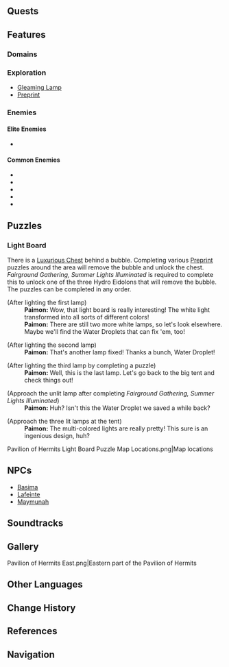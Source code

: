 {{Location Infobox
|image        = Pavilion of Hermits.png
|type         = Subarea
|map          = Veluriyam Mirage
|area       = Veluriyam Mirage
|event        = Secret Summer Paradise
}}
{{Location Intro|description=<p>{{If Self|Pavilion of Hermits|It|Pavilion of Hermits}} is unlocked after starting the {{Quest|Fairground Gathering, Summer Lights Illuminated}}. It is always nighttime while in the Pavilion of Hermits.</p>}}
<!--
==Points of Interest==
{{Locations by Category Table|type=Points of Interest}}
-->
==Quests==
{{Quests by Category List|Pavilion of Hermits Quests|heo=1|not=}}

==Features==
===Domains===
{{Domains by Category Gallery|permanent=0}}

===Exploration===
* [[Gleaming Lamp]]
* [[Preprint]]

===Enemies===
<!--
====Normal Bosses====
* {{Enemy|}}
-->
====Elite Enemies====
* {{Enemy|Stonehide Lawachurl}}

====Common Enemies====
* {{Enemy|Hilichurl}}
* {{Enemy|Pyro Hilichurl Shooter}}
* {{Enemy|Cryo Hilichurl Shooter}}
* {{Enemy|Dendro Samachurl}}
* {{Enemy|Hydro Samachurl}}
<!--
===Local Specialties===
* {{Item|}}

===Interactables===
-->

==Puzzles==
===Light Board===
There is a [[Luxurious Chest]] behind a bubble. Completing various [[Preprint]] puzzles around the area will remove the bubble and unlock the chest. ''Fairground Gathering, Summer Lights Illuminated'' is required to complete this to unlock one of the three Hydro Eidolons that will remove the bubble. The puzzles can be completed in any order.
{{Dialogue Start}}
;(After lighting the first lamp)
:'''Paimon:''' Wow, that light board is really interesting! The white light transformed into all sorts of different colors!
:'''Paimon:''' There are still two more white lamps, so let's look elsewhere. Maybe we'll find the Water Droplets that can fix 'em, too!

;(After lighting the second lamp)
:'''Paimon:''' That's another lamp fixed! Thanks a bunch, Water Droplet!

;(After lighting the third lamp by completing a puzzle)
:'''Paimon:''' Well, this is the last lamp. Let's go back to the big tent and check things out!

;(Approach the unlit lamp after completing ''Fairground Gathering, Summer Lights Illuminated'')
:'''Paimon:''' Huh? Isn't this the Water Droplet we saved a while back?

;(Approach the three lit lamps at the tent)
:'''Paimon:''' The multi-colored lights are really pretty! This sure is an ingenious design, huh?
{{Dialogue End}}
<gallery>
Pavilion of Hermits Light Board Puzzle Map Locations.png|Map locations
</gallery>

==NPCs==
* [[Basima]]
* [[Lafeinte]]
* [[Maymunah]]
<!--
==Descriptions==
{{Description|}}
-->
==Soundtracks==
{{Soundtracks by Category Table|type=location}}
<!--
==Lore==

==Trivia==
*
-->
==Gallery==
<gallery>
Pavilion of Hermits East.png|Eastern part of the Pavilion of Hermits
</gallery>
<!--
==Video Guides==
{{EVT
|video   = 
|caption = 
}}
-->
==Other Languages==
{{Other Languages
|en      = Pavilion of Hermits
|zhs     = 隐众游园
|zhs_rm  = Yǐnzhòng Yóuyuán
|zht     = 隱眾遊園
|zht_rm  = Yǐnzhòng Yóuyuán
|zh_tl   = Carnival of Hermits
|ja      = {{Rubi|隠者|いんじゃ}}の{{Rubi|遊園|ゆうえん}}
|ja_rm   = Inja no Yuuen<ref>[[Map]], Label: Pavilion of Hermits (Japanese)</ref>
|ja_tl   = 
|ko      = 허밋 가든
|ko_tl   = Hermit Garden
|es      = Edículo de la Anacoresis
|es_tl   = Aedicula of Anachoresis
|es_note = An {{w|aedicula}} is a type of shrine, and "{{wt|anachoresis}}" here refers to a "retreat from the world into a solitary life."
|fr      = Pavillon des ermites
|fr_tl   = Pavilion of Hermits
|ru      = Павильон отшельников
|ru_tl   = Pavilion of Hermits
|th      = Pavilion of Hermits
|vi      = Vườn Ẩn Sĩ
|vi_tl   = 
|de      = Eremitengarten
|de_tl   = Hermit Garden
|id      = Pavilion of Hermits
|pt      = Pavilhão dos Ermitões
|pt_tl   = 
|tr      = Keşişler Konağı
|tr_tl   = Monks Mansion
|it      = Padiglione degli anacoreti
|it_tl   = Pavillion of Anchorites
}}

==Change History==
{{Change History|3.8}}

==References==
{{Reflist}}

==Navigation==
{{Area Navbox|Time-Limited}}